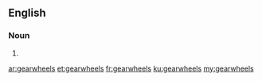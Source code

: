 ==English==

===Noun===
{{head|en|plural}}

# {{plural of|gearwheel|lang=en}}

[[ar:gearwheels]]
[[et:gearwheels]]
[[fr:gearwheels]]
[[ku:gearwheels]]
[[my:gearwheels]]
